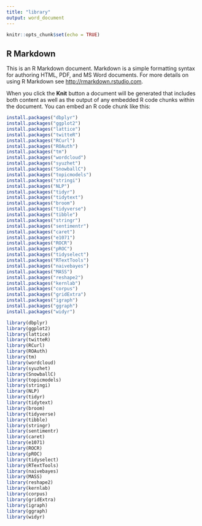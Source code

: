 ---
title: "library"
output: word_document
---

```{r setup, include=FALSE}
knitr::opts_chunk$set(echo = TRUE)
```

## R Markdown

This is an R Markdown document. Markdown is a simple formatting syntax for authoring HTML, PDF, and MS Word documents. For more details on using R Markdown see <http://rmarkdown.rstudio.com>.

When you click the **Knit** button a document will be generated that includes both content as well as the output of any embedded R code chunks within the document. You can embed an R code chunk like this:

```{r}
install.packages("dbplyr")
install.packages("ggplot2")
install.packages("lattice")
install.packages("twitteR")
install.packages("RCurl")
install.packages("ROAuth")
install.packages("tm")
install.packages("wordcloud")
install.packages("syuzhet")
install.packages("SnowballC")
install.packages("topicmodels")
install.packages("stringi")
install.packages("NLP")
install.packages("tidyr")
install.packages("tidytext")
install.packages("broom")
install.packages("tidyverse")
install.packages("tibble")
install.packages("stringr")
install.packages("sentimentr")
install.packages("caret")
install.packages("e1071")
install.packages("ROCR")
install.packages("pROC")
install.packages("tidyselect")
install.packages("RTextTools")
install.packages("naivebayes")
install.packages("MASS")
install.packages("reshape2")
install.packages("kernlab")
install.packages("corpus")
install.packages("gridExtra")
install.packages("igraph")
install.packages("ggraph")
install.packages("widyr")

```



```{r}
library(dbplyr)
library(ggplot2)
library(lattice)
library(twitteR)
library(RCurl)
library(ROAuth)
library(tm)
library(wordcloud)
library(syuzhet)
library(SnowballC)
library(topicmodels)
library(stringi)
library(NLP)
library(tidyr)
library(tidytext)
library(broom)
library(tidyverse)
library(tibble)
library(stringr)
library(sentimentr)
library(caret)
library(e1071)
library(ROCR)
library(pROC)
library(tidyselect)
library(RTextTools)
library(naivebayes)
library(MASS)
library(reshape2)
library(kernlab)
library(corpus)
library(gridExtra)
library(igraph)
library(ggraph)
library(widyr)




```


